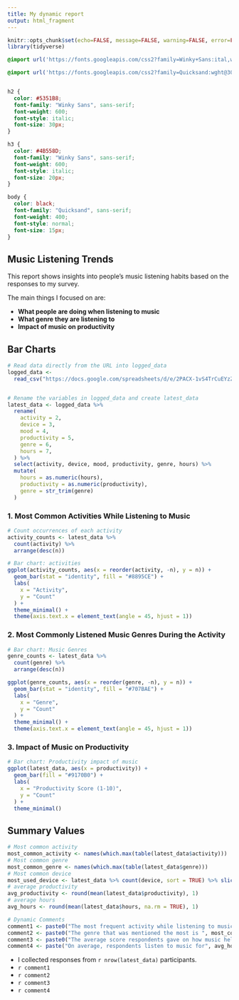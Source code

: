 ```yaml
---
title: My dynamic report
output: html_fragment
---
```


```r
knitr::opts_chunk$set(echo=FALSE, message=FALSE, warning=FALSE, error=FALSE)
library(tidyverse)
```


```css
@import url('https://fonts.googleapis.com/css2?family=Winky+Sans:ital,wght@0,300..900;1,300..900&display=swap');

@import url('https://fonts.googleapis.com/css2?family=Quicksand:wght@300..700&family=Winky+Sans:ital,wght@1,800&display=swap');


h2 {
  color: #5351B8;
  font-family: "Winky Sans", sans-serif;
  font-weight: 600;
  font-style: italic;
  font-size: 30px;
}

h3 {
  color: #4B558D;
  font-family: "Winky Sans", sans-serif;
  font-weight: 600;
  font-style: italic;
  font-size: 20px;
}

body {
  color: black;
  font-family: "Quicksand", sans-serif;
  font-weight: 400;
  font-style: normal;
  font-size: 15px;
}
```



## Music Listening Trends

 This report shows insights into people's music listening habits based on the responses to my survey.

 
 The main things I focused on are:

- **What people are doing when listening to music**
- **What genre they are listening to**
- **Impact of music on productivity**

## Bar Charts

```r
# Read data directly from the URL into logged_data
logged_data <- 
  read_csv("https://docs.google.com/spreadsheets/d/e/2PACX-1vS4TrCuEYzZOF2AOezbqeyKbJcDjsV_UYuGDRWR3HNTqFwZqzqgcmnHjwtbA-QPAQmKVsq-RXhsLfDV/pub?gid=769878342&single=true&output=csv")


# Rename the variables in logged_data and create latest_data
latest_data <- logged_data %>%
  rename(
    activity = 2,
    device = 3,
    mood = 4,
    productivity = 5,
    genre = 6,
    hours = 7,
  ) %>%
  select(activity, device, mood, productivity, genre, hours) %>%
  mutate(
    hours = as.numeric(hours), 
    productivity = as.numeric(productivity),
    genre = str_trim(genre)
  ) 
```



### 1. Most Common Activities While Listening to Music

```r
# Count occurrences of each activity
activity_counts <- latest_data %>%
  count(activity) %>%
  arrange(desc(n))

# Bar chart: activities
ggplot(activity_counts, aes(x = reorder(activity, -n), y = n)) +
  geom_bar(stat = "identity", fill = "#8895CE") +
  labs(
    x = "Activity",
    y = "Count"
  ) +
  theme_minimal() +
  theme(axis.text.x = element_text(angle = 45, hjust = 1))
```



### 2. Most Commonly Listened Music Genres During the Activity

```r
# Bar chart: Music Genres
genre_counts <- latest_data %>%
  count(genre) %>%
  arrange(desc(n))

ggplot(genre_counts, aes(x = reorder(genre, -n), y = n)) +
  geom_bar(stat = "identity", fill = "#707BAE") +
  labs(
    x = "Genre",
    y = "Count"
  ) +
  theme_minimal() +
  theme(axis.text.x = element_text(angle = 45, hjust = 1))
```



### 3. Impact of Music on Productivity

```r
# Bar chart: Productivity impact of music
ggplot(latest_data, aes(x = productivity)) +
  geom_bar(fill = "#9170B0") +
  labs(
    x = "Productivity Score (1-10)",
    y = "Count"
  ) +
  theme_minimal()

```



## Summary Values

```r
# Most common activity
most_common_activity <- names(which.max(table(latest_data$activity)))
# Most common genre
most_common_genre <- names(which.max(table(latest_data$genre)))
# Most common device
most_used_device <- latest_data %>% count(device, sort = TRUE) %>% slice(1) %>% pull(device)
# average productivity
avg_productivity <- round(mean(latest_data$productivity), 1)
# average hours
avg_hours <- round(mean(latest_data$hours, na.rm = TRUE), 1)

# Dynamic Comments
comment1 <- paste0("The most frequent activity while listening to music is ", most_common_activity, ".")
comment2 <- paste0("The genre that was mentioned the most is ", most_common_genre, ".")
comment3 <- paste0("The average score respondents gave on how music helps their productivity is ", avg_productivity, ".")
comment4 <- paste("On average, respondents listen to music for", avg_hours, "hours per day, and the most common device used to listen to music is", most_used_device, ".")
```


- I collected responses from `r nrow(latest_data)` participants.
- `r comment1`
- `r comment2`
- `r comment3`
- `r comment4`
